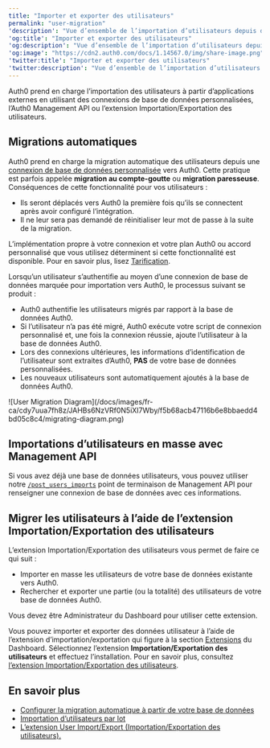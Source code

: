 ```yaml
---
title: "Importer et exporter des utilisateurs"
permalink: "user-migration"
'description': "Vue d’ensemble de l’importation d’utilisateurs depuis des applications externes vers Auth0."
'og:title': "Importer et exporter des utilisateurs"
'og:description': "Vue d’ensemble de l’importation d’utilisateurs depuis des applications externes vers Auth0."
'og:image': "https://cdn2.auth0.com/docs/1.14567.0/img/share-image.png"
'twitter:title': "Importer et exporter des utilisateurs"
'twitter:description': "Vue d’ensemble de l’importation d’utilisateurs depuis des applications externes vers Auth0."
---
```


Auth0 prend en charge l’importation des utilisateurs à partir d’applications externes en utilisant des connexions de base de données personnalisées, l’Auth0 <Tooltip href="/docs/docs/fr-ca/glossary?term=management-api" tip="Management API
Un produit permettant aux clients d’effectuer des tâches administratives." cta="Voir le glossaire">Management API</Tooltip> ou l’extension Importation/Exportation des utilisateurs.

## Migrations automatiques

Auth0 prend en charge la migration automatique des utilisateurs depuis une [connexion de base de données personnalisée](/docs/fr-ca/connections/database/custom-db) vers Auth0. Cette pratique est parfois appelée **migration au compte-goutte** ou **migration paresseuse**. Conséquences de cette fonctionnalité pour vos utilisateurs :

* Ils seront déplacés vers Auth0 la première fois qu’ils se connectent après avoir configuré l’intégration.
* Il ne leur sera pas demandé de réinitialiser leur mot de passe à la suite de la migration.

<Card title="La disponibilité varie selon le plan Auth0">

L’implémentation propre à votre connexion et votre plan Auth0 ou accord personnalisé que vous utilisez déterminent si cette fonctionnalité est disponible. Pour en savoir plus, lisez [Tarification](https://auth0.com/pricing).

</Card>

Lorsqu’un utilisateur s’authentifie au moyen d’une connexion de base de données marquée pour importation vers Auth0, le processus suivant se produit :

* Auth0 authentifie les utilisateurs migrés par rapport à la base de données Auth0.
* Si l’utilisateur n’a pas été migré, Auth0 exécute votre script de connexion personnalisé et, une fois la connexion réussie, ajoute l’utilisateur à la base de données Auth0.
* Lors des connexions ultérieures, les informations d’identification de l’utilisateur sont extraites d’Auth0, **PAS** de votre base de données personnalisées.
* Les nouveaux utilisateurs sont automatiquement ajoutés à la base de données Auth0.

<Frame>![User Migration Diagram](/docs/images/fr-ca/cdy7uua7fh8z/JAHBs6NzVRf0N5iXI7Wby/f5b68acb47116b6e8bbaedd4bd05c8c4/migrating-diagram.png)</Frame>

## Importations d’utilisateurs en masse avec Management API

Si vous avez déjà une base de données utilisateurs, vous pouvez utiliser notre [`/post_users_imports`](/docs/fr-ca/api/management/v2#!/Jobs/post_users_imports) point de terminaison de Management API pour renseigner une connexion de base de données avec ces informations.

## Migrer les utilisateurs à l’aide de l’extension Importation/Exportation des utilisateurs

L’extension Importation/Exportation des utilisateurs vous permet de faire ce qui suit :

* Importer en masse les utilisateurs de votre base de données existante vers Auth0.
* Rechercher et exporter une partie (ou la totalité) des utilisateurs de votre base de données Auth0.

Vous devez être Administrateur du Dashboard pour utiliser cette extension.

Vous pouvez importer et exporter des données utilisateur à l’aide de l’extension d’importation/exportation qui figure à la section [Extensions](https://manage.auth0.com/#/extensions) du Dashboard. Sélectionnez l’extension **Importation/Exportation des utilisateurs** et effectuez l’installation. Pour en savoir plus, consultez [l’extension Importation/Exportation des utilisateurs](/docs/fr-ca/manage-users/user-migration/user-import-export-extension).

## En savoir plus

* [Configurer la migration automatique à partir de votre base de données](/docs/fr-ca/manage-users/user-migration/configure-automatic-migration-from-your-database)
* [Importation d’utilisateurs par lot](/docs/fr-ca/manage-users/user-migration/bulk-user-imports)
* [L’extension User Import/Export (Importation/Exportation des utilisateurs).](/docs/fr-ca/manage-users/user-migration/user-import-export-extension)